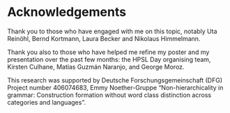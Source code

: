 # Acknowledgements {-}

Thank you to those who have engaged with me on this topic, notably Uta Reinöhl, Bernd Kortmann, Laura Becker and Nikolaus Himmelmann. 

Thank you also to those who have helped me refine my poster and my presentation over the past few months: the HPSL Day organising team, Kirsten Culhane, Matías Guzmán Naranjo, and George Moroz.

This research was supported by Deutsche Forschungsgemeinschaft (DFG) Project number 406074683, Emmy Noether-Gruppe "Non-hierarchicality in grammar: Construction formation without word class distinction across categories and languages".